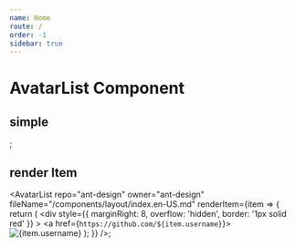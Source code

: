 ```yaml
---
name: Home
route: /
order: -1
sidebar: true
---
```



# AvatarList Component

## simple

<AvatarList
  repo="ant-design"
  owner="ant-design"
  fileName="/components/layout/index.en-US.md"
/>;


## render Item

<AvatarList
  repo="ant-design"
  owner="ant-design"
  fileName="/components/layout/index.en-US.md"
  renderItem={item => {
    return (
      <div
        style={{
          marginRight: 8,
          overflow: 'hidden',
          border: '1px solid red'
        }}
      >
        <a href={`https://github.com/${item.username}`}>
          <img width={24} src={item.url} alt={item.username} />
        </a>
      </div>
    );
  }}
/>;

